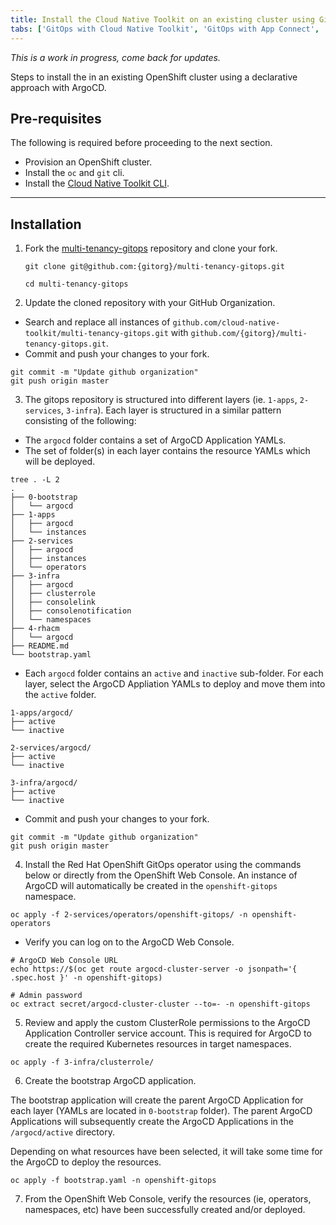 ```yaml
---
title: Install the Cloud Native Toolkit on an existing cluster using GitOps
tabs: ['GitOps with Cloud Native Toolkit', 'GitOps with App Connect', 'GitOps with API Connect']
---
```



<PageDescription>

_This is a work in progress, come back for updates._

Steps to install the <Globals name="shortName" /> in an existing OpenShift cluster using a declarative approach with ArgoCD.

</PageDescription>

## Pre-requisites
The following is required before proceeding to the next section.
  * Provision an OpenShift cluster.
  * Install the `oc` and `git` cli.
  * Install the [Cloud Native Toolkit CLI](https://cloudnativetoolkit.dev/getting-started/cli).

---

## Installation
1. Fork the [multi-tenancy-gitops](https://github.com/cloud-native-toolkit/multi-tenancy-gitops) repository and clone your fork.
    ```shell script
    git clone git@github.com:{gitorg}/multi-tenancy-gitops.git

    cd multi-tenancy-gitops
    ```

2. Update the cloned repository with your GitHub Organization.
  - Search and replace all instances of `github.com/cloud-native-toolkit/multi-tenancy-gitops.git` with `github.com/{gitorg}/multi-tenancy-gitops.git`.
  - Commit and push your changes to your fork.
  ```
  git commit -m "Update github organization"
  git push origin master
  ```

3. The gitops repository is structured into different layers (ie. `1-apps`, `2-services`, `3-infra`).  Each layer is structured in a similar pattern consisting of the following:

  - The `argocd` folder contains a set of ArgoCD Application YAMLs.
  - The set of folder(s) in each layer contains the resource YAMLs which will be deployed.
  ```
  tree . -L 2
  .
  ├── 0-bootstrap
  │   └── argocd
  ├── 1-apps
  │   ├── argocd
  │   └── instances
  ├── 2-services
  │   ├── argocd
  │   ├── instances
  │   └── operators
  ├── 3-infra
  │   ├── argocd
  │   ├── clusterrole
  │   ├── consolelink
  │   ├── consolenotification
  │   └── namespaces
  ├── 4-rhacm
  │   └── argocd
  ├── README.md
  └── bootstrap.yaml
  ```

  - Each `argocd` folder contains an `active` and `inactive` sub-folder.  For each layer, select the ArgoCD Appliation YAMLs to deploy and move them into the `active` folder.

  ```
  1-apps/argocd/
  ├── active
  └── inactive

  2-services/argocd/
  ├── active
  └── inactive

  3-infra/argocd/
  ├── active
  └── inactive
  ```

  -  Commit and push your changes to your fork.
  ```
  git commit -m "Update github organization"
  git push origin master
  ```

4. Install the Red Hat OpenShift GitOps operator using the commands below or directly from the OpenShift Web Console.  An instance of ArgoCD will automatically be created in the `openshift-gitops` namespace.
  ```shell script
  oc apply -f 2-services/operators/openshift-gitops/ -n openshift-operators
  ```

  - Verify you can log on to the ArgoCD Web Console.
  ```
  # ArgoCD Web Console URL
  echo https://$(oc get route argocd-cluster-server -o jsonpath='{ .spec.host }' -n openshift-gitops)

  # Admin password
  oc extract secret/argocd-cluster-cluster --to=- -n openshift-gitops
  ```

5. Review and apply the custom ClusterRole permissions to the ArgoCD Application Controller service account.  This is required for ArgoCD to create the required Kubernetes resources in target namespaces.
  ```shell script
  oc apply -f 3-infra/clusterrole/
  ```

6. Create the bootstrap ArgoCD application.

  The bootstrap application will create the parent ArgoCD Application for each layer (YAMLs are located in `0-bootstrap` folder).
  The parent ArgoCD Applications will subsequently create the ArgoCD Applications in the `/argocd/active` directory.

  Depending on what resources have been selected, it will take some time for the ArgoCD to deploy the resources.
 ```shell script
 oc apply -f bootstrap.yaml -n openshift-gitops
 ```

7. From the OpenShift Web Console, verify the resources (ie, operators, namespaces, etc) have been successfully created and/or deployed.
